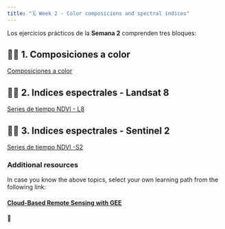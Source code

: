 ```yaml
---
title: "🗓️ Week 2 - Color composicions and spectral indices"
---
```


Los ejercicios prácticos de la **Semana 2** comprenden tres bloques:

::: {.callout-important collapse=true}

## 👨‍🏫 1. Composiciones a color

[Composiciones a color](https://ials.github.io/GEE-RIO/03-bands-combinations/index.html)

:::

::: {.callout-important collapse=true}

## 👨‍🏫 2. Indices espectrales - Landsat 8

[Series de tiempo NDVI - L8](https://ials.github.io/GEE-RIO/04-L8-indices/index.html)

:::

::: {.callout-important collapse=true}

## 👨‍🏫 3. Indices espectrales - Sentinel 2

[Series de tiempo NDVI -S2](https://ials.github.io/GEE-RIO/05-S2-indices/index.html)

:::

:::{.callout-note collapse=true}

### Additional resources

In case you know the above topics, select your own learning path from the following link:

#### [Cloud-Based Remote Sensing with GEE](https://www.eefabook.org/go-to-the-book.html)

:::

🎥 
